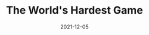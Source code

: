 ---
title: The World's Hardest Game
description: An extremely difficult puzzle game that has been properly titled the 'Worlds Hardest Game'
date: 2021-12-05
type: HTML5
name: the-worlds-hardest-game
credits:
- Game by Flash Games Studio
---